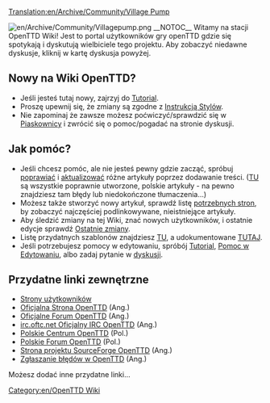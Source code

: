 [[Translation:en/Archive/Community/Village Pump]]

{{en/Translation|origin= en/Archive/Community/Village Pump
|from  = en
|to    = pl
|Percentage =57
}}
{{en/-}}[[File:en/Archive/Community/Villagepump.png|right]]
__NOTOC__
Witamy na stacji OpenTTD Wiki! Jest to portal użytkowników gry openTTD gdzie się spotykają i dyskutują wielbiciele tego projektu. Aby zobaczyć niedawne dyskusje, kliknij w kartę dyskusja powyżej.


==Nowy na Wiki OpenTTD? == 
* Jeśli jesteś tutaj nowy, zajrzyj do [[en/Tutorial|Tutorial]].
* Proszę upewnij się, że zmiany są zgodne z [[en/Wiki/Manual of Style|Instrukcją Stylów]].
* Nie zapominaj że zawsze możesz poćwiczyć/sprawdzić się w [[en/Sandbox|Piaskownicy]] i zwrócić się o pomoc/pogadać na stronie dyskusji.

==Jak pomóc?==
* Jeśli chcesz pomóc, ale nie jesteś pewny gdzie zacząć, spróbuj [[:Category:en/Articles to be expanded|poprawiać]] i [[:Category:en/Articles to be updated|aktualizować]] różne artykuły poprzez dodawanie treści. ([http://wiki.openttd.org/Category:Artykuły_w_języku_polskim/Pl TU] są wszystkie poprawnie utworzone, polskie artykuły - na pewno znajdziesz tam błędy lub niedokończone tłumaczenia...)
* Możesz także stworzyć nowy artykuł, sprawdź listę [[Special:Wantedpages|potrzebnych stron]], by zobaczyć najczęściej podlinkowywane, nieistniejące artykuły.
* Aby śledzić zmiany na tej Wiki, znać nowych użytkowników, i ostatnie edycje sprawdź [[Special:RecentChanges|Ostatnie zmiany]].
* Listę przydatnych szablonów znajdziesz [[:Category:en/Templates|TU]], a udokumentowane [[en/Wiki/Templates|TUTAJ]].
* Jeśli potrzebujesz pomocy w edytowaniu, spróbój [[en/Tutorial|Tutorial]], [[en/Editing help|Pomoc w Edytowaniu]], albo zadaj pytanie w [http://wiki.openttd.org/?title=OpenTTD_talk:Stacja/Pl&action=edit dyskusji].

== Przydatne linki zewnętrzne ==
* [[:Category:en/Users|Strony użytkowników]]
* [http://www.openttd.org/ Oficjalna Strona OpenTTD] (Ang.)
* [http://www.forum.openttd.org Oficjalne Forum OpenTTD] (Ang.)
* [irc://irc.oftc.net/openttd irc.oftc.net Oficjalny IRC OpenTTD] (Ang.)
* [http://www.openttd.2ap.pl/ Polskie Centrum OpenTTD] (Pol.)
* [http://www.openttd.prochy.pl Polskie Forum OpenTTD] (Pol.)
* [http://www.sourceforge.net/projects/openttd/ Strona projektu SourceForge OpenTTD] (Ang.)
* [http://www.bugs.openttd.org/ Zgłaszanie błędów w OpenTTD] (Ang.)
Możesz dodać inne przydatne linki...
[[Category:en/OpenTTD Wiki]]
